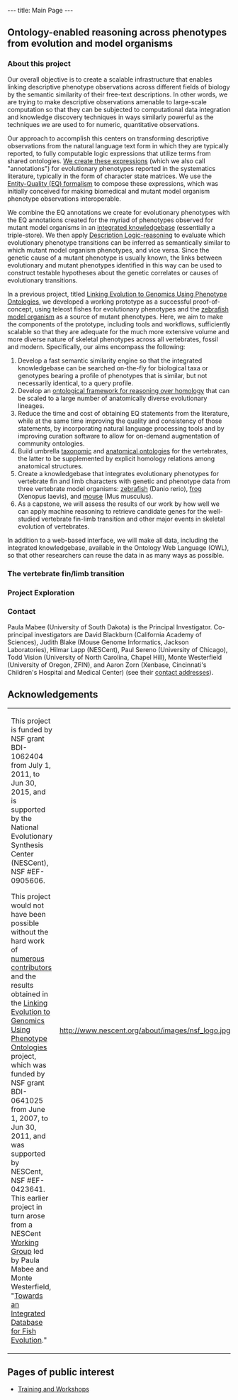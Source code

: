 ---
title: Main Page
---

{{EventBox1|
* '''Try the Beta version of the [http://kb.phenoscape.org Phenoscape Knowledgebase].'''  Development is very much in progress, and your feedback is welcome!
* Check out the latest news on the [http://blog.phenoscape.org/ Phenoscape blog], including the latest changes to PATO, a new bridging Vertebrate Anatomy Ontology, and the launch of a new Phenotype Ontology Research Coordination Network.}}

== Ontology-enabled reasoning across phenotypes from evolution and model organisms ==

=== About this project ===

Our overall objective is to create a scalable infrastructure that enables linking descriptive phenotype observations across different fields of biology by the semantic similarity of their free-text descriptions.  In other words, we are trying to make descriptive observations amenable to large-scale computation so that they can be subjected to computational data integration and knowledge discovery techniques in ways similarly powerful as the techniques we are used to for numeric, quantitative observations.

Our approach to accomplish this centers on transforming descriptive observations from the natural language text form in which they are typically reported, to fully computable logic expressions that utilize terms from shared ontologies. [[Guide to Character Annotation| We create these expressions]] (which we also call "annotations") for evolutionary phenotypes reported in the systematics literature, typically in the form of character state matrices. We use the [[EQ for character matrices| Entity-Quality (EQ) formalism]] to compose these expressions, which was initially conceived for making biomedical and mutant model organism phenotype observations interoperable.

We combine the EQ annotations we create for evolutionary phenotypes with the EQ annotations created for the myriad of phenotypes observed for mutant model organisms in an [http://kb.phenoscape.org integrated knowledgebase] (essentially a triple-store).  We then apply [[:Category:Reasoning| Description Logic-reasoning]] to evaluate which evolutionary phenotype transitions can be inferred as semantically similar to which mutant model organism phenotypes, and vice versa.  Since the genetic cause of a mutant phenotype is usually known, the links between evolutionary and mutant phenotypes identified in this way can be used to construct testable hypotheses about the genetic correlates or causes of evolutionary transitions.

In a previous project, titled [[Linking Evolution to Genomics Using Phenotype Ontologies]], we developed a working prototype as a successful proof-of-concept, using teleost fishes for evolutionary phenotypes and the [http://zfin.org zebrafish model organism] as a source of mutant phenotypes. Here, we aim to make the components of the prototype, including tools and workflows, sufficiently scalable so that they are adequate for the much more extensive volume and more diverse nature of skeletal phenotypes across all vertebrates, fossil and modern.  Specifically, our aims encompass the following:
# Develop a fast semantic similarity engine so that the integrated knowledgebase can be searched on-the-fly for biological taxa or genotypes bearing a profile of phenotypes that is similar, but not necessarily identical, to a query profile.
# Develop an [[Reasoning over homology statements| ontological framework for reasoning over homology]] that can be scaled to a large number of anatomically diverse evolutionary lineages.
# Reduce the time and cost of obtaining EQ statements from the literature, while at the same time improving the quality and consistency of those statements, by incorporating natural language processing tools and by improving curation software to allow for on-demand augmentation of community ontologies.
# Build umbrella [[Ontologies#Vertebrate Taxonomy Ontology| taxonomic]] and [[Anatomy Ontology Development Plan| anatomical ontologies]] for the vertebrates, the latter to be supplemented by explicit homology relations among anatomical structures.
# Create a knowledgebase that integrates evolutionary phenotypes for vertebrate fin and limb characters with genetic and phenotype data from three vertebrate model organisms: [http://zfin.org zebrafish] (Danio rerio), [http://xenbase.org frog] (Xenopus laevis), and [http://www.informatics.jax.org/ mouse] (Mus musculus).
# As a capstone, we will assess the results of our work by how well we can apply machine reasoning to retrieve candidate genes for the well-studied vertebrate fin-limb transition and other major events in skeletal evolution of vertebrates.
In addition to a web-based interface, we will make all data, including the integrated knowledgebase, available in the Ontology Web Language (OWL), so that other researchers can reuse the data in as many ways as possible.

=== The vertebrate fin/limb transition ===

=== Project Exploration ===

=== Contact ===

Paula Mabee (University of South Dakota) is the Principal Investigator. Co-principal investigators are David Blackburn (California Academy of Sciences), Judith Blake (Mouse Genome Informatics, Jackson Laboratories), Hilmar Lapp (NESCent), Paul Sereno (University of Chicago), Todd Vision (University of North Carolina, Chapel Hill), Monte Westerfield (University of Oregon, ZFIN), and Aaron Zorn (Xenbase, Cincinnati's Children's Hospital and Medical Center) (see their [[Contact| contact addresses]]).

== Acknowledgements ==

{|
|-
| This project is funded by NSF grant BDI<nowiki>-</nowiki>1062404 from July 1, 2011, to Jun 30, 2015, and is supported by the National Evolutionary Synthesis Center (NESCent), NSF #EF-0905606.

This project would not have been possible without the hard work of [[Acknowledgments#Contributors| numerous contributors]] and the results obtained in the [[Linking Evolution to Genomics Using Phenotype Ontologies]] project, which was funded by NSF grant BDI<nowiki>-</nowiki>0641025 from June 1, 2007, to Jun 30, 2011, and was supported by NESCent, NSF #EF-0423641. This earlier project in turn arose from a NESCent <span class="plainlinks">[http://www.nescent.org/science/workinggroup.php Working Group]</span> led by Paula Mabee and Monte Westerfield, "[[Fish Evolution Working Group|Towards an Integrated Database for Fish Evolution]]."
| http://www.nescent.org/about/images/nsf_logo.jpg
|}

==Pages of public interest==

* [[Training and Workshops]]